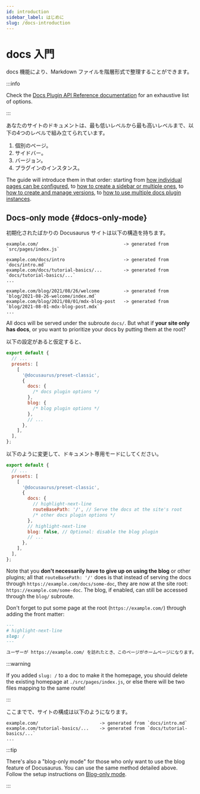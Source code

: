 ```yaml
---
id: introduction
sidebar_label: はじめに
slug: /docs-introduction
---
```


# docs 入門

docs 機能により、Markdown ファイルを階層形式で整理することができます。

:::info

Check the [Docs Plugin API Reference documentation](./../../api/plugins/plugin-content-docs.mdx) for an exhaustive list of options.

:::

あなたのサイトのドキュメントは、最も低いレベルから最も高いレベルまで、以下の4つのレベルで組み立てられています。

1. 個別のページ。
2. サイドバー。
3. バージョン。
4. プラグインのインスタンス。

The guide will introduce them in that order: starting from [how individual pages can be configured](./docs-create-doc.mdx), to [how to create a sidebar or multiple ones](./sidebar/index.mdx), to [how to create and manage versions](./versioning.mdx), to [how to use multiple docs plugin instances](./docs-multi-instance.mdx).

## Docs-only mode {#docs-only-mode}

初期化されたばかりの Docusaurus サイトは以下の構造を持ちます。

```
example.com/                                -> generated from `src/pages/index.js`

example.com/docs/intro                      -> generated from `docs/intro.md`
example.com/docs/tutorial-basics/...        -> generated from `docs/tutorial-basics/...`
...

example.com/blog/2021/08/26/welcome         -> generated from `blog/2021-08-26-welcome/index.md`
example.com/blog/2021/08/01/mdx-blog-post   -> generated from `blog/2021-08-01-mdx-blog-post.mdx`
...
```

All docs will be served under the subroute `docs/`. But what if **your site only has docs**, or you want to prioritize your docs by putting them at the root?

以下の設定があると仮定すると、

```js title="docusaurus.config.js"
export default {
  // ...
  presets: [
    [
      '@docusaurus/preset-classic',
      {
        docs: {
          /* docs plugin options */
        },
        blog: {
          /* blog plugin options */
        },
        // ...
      },
    ],
  ],
};
```

以下のように変更して、ドキュメント専用モードにしてください。

```js title="docusaurus.config.js"
export default {
  // ...
  presets: [
    [
      '@docusaurus/preset-classic',
      {
        docs: {
          // highlight-next-line
          routeBasePath: '/', // Serve the docs at the site's root
          /* other docs plugin options */
        },
        // highlight-next-line
        blog: false, // Optional: disable the blog plugin
        // ...
      },
    ],
  ],
};
```

Note that you **don't necessarily have to give up on using the blog** or other plugins; all that `routeBasePath: '/'` does is that instead of serving the docs through `https://example.com/docs/some-doc`, they are now at the site root: `https://example.com/some-doc`. The blog, if enabled, can still be accessed through the `blog/` subroute.

Don't forget to put some page at the root (`https://example.com/`) through adding the front matter:

```md title="docs/intro.md"
---
# highlight-next-line
slug: /
---

ユーザーが https://example.com/ を訪れたとき、このページがホームページになります。
```

:::warning

If you added `slug: /` to a doc to make it the homepage, you should delete the existing homepage at `./src/pages/index.js`, or else there will be two files mapping to the same route!

:::

ここまでで、サイトの構成は以下のようになります。

```
example.com/                       -> generated from `docs/intro.md`
example.com/tutorial-basics/...    -> generated from `docs/tutorial-basics/...`
...
```

:::tip

There's also a "blog-only mode" for those who only want to use the blog feature of Docusaurus. You can use the same method detailed above. Follow the setup instructions on [Blog-only mode](../../blog.mdx#blog-only-mode).

:::
